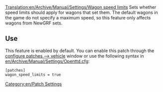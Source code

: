 [[Translation:en/Archive/Manual/Settings/Wagon speed limits]]
Sets whether speed limits should apply for wagons that set them. The default wagons in the game do not specify a maximum speed, so this feature only affects wagons from NewGRF sets.

== Use ==

This feature is enabled by default. You can enable this patch through the [[en/Archive/Manual/Settings/Configuring patches/Vehicles|configure patches --> vehicle]] window or use the following syntax in [[en/Archive/Manual/Settings/Openttd.cfg]]:

 [patches]
 wagon_speed_limits = true




[[Category:en/Patch Settings]]
